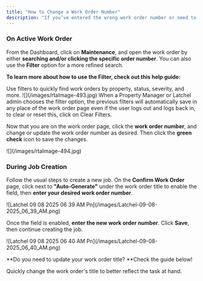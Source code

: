 ```yaml
---
title: "How to Change a Work Order Number"
description: "If you’ve entered the wrong work order number or need to update it for accuracy, you can easily change it in Latchel. This guide walks you through the steps to update a work order number so your request stays properly tracked."
---
```


### **On Active Work Order**

From the Dashboard, click on **Maintenance**, and open the work order by either **searching and/or clicking the specific order number**. You can also use the **Filter** option for a more refined search.

**To learn more about how to use the Filter, check out this help guide:**

<Card title="How to Use the Filter Options in the Work Order Tab Page" icon="filter-list" iconType="duotone" href="/s/topic/0TO5e000000h9wqGAA/How-to-Use-the-Filter-Options-in-the-Work-Order-Tab-Page">
  Use filters to quickly find work orders by property, status, severity, and more.
</Card>

<Frame>
  ![](/images/rtaImage-493.jpg)
</Frame>

<Note>
  When a Property Manager or Latchel admin chooses the filter option, the previous filters will automatically save in any place of the work order page even if the user logs out and logs back in, to clear or reset this, click on Clear Filters.
</Note>

Now that you are on the work order page, click the **work order number**, and change or update the work order number as desired. Then click the **green check** icon to save the changes.

<Frame>
  ![](/images/rtaImage-494.jpg)
</Frame>

### **During Job Creation**

Follow the usual steps to create a new job. On the **Confirm Work Order** page, click next to **"Auto-Generate"** under the work order title to enable the field, then **enter your desired work order number**.

<Frame>
  ![Latchel 09 08 2025 06 39 AM Pn](/images/Latchel-09-08-2025_06_39_AM.png)
</Frame>

Once the field is enabled, **enter the new work order number**. Click **Save**, then continue creating the job.

<Frame>
  ![Latchel 09 08 2025 06 40 AM Pn](/images/Latchel-09-08-2025_06_40_AM.png)
</Frame>

**Do you need to update your work order title? **Check the guide below\!

<Card title="How to Update a Work Order Title" icon="subtitles" iconType="duotone" href="/s/topic/0TO5e000000h9wqGAA/How-to-Update-a-Work-Order-Title-New-Experience">
  Quickly change the work order's title to better reflect the task at hand.
</Card>